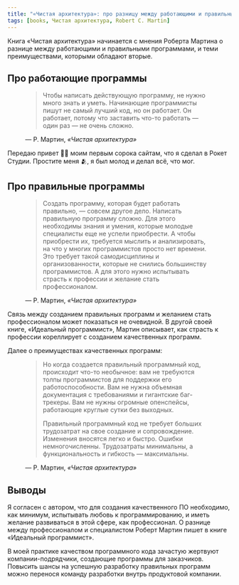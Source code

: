 ```yaml
---
title: "«Чистая архитектура»: про разницу между работающими и правильными программами"
tags: [books, Чистая архитектура, Robert C. Martin]
---
```


Книга «Чистая архитектура» начинается с мнения Роберта Мартина о разнице между работающими и правильными программами, и теми преимуществами, которыми обладают вторые.

## Про работающие программы

<figure>
    <blockquote>
        <p>Чтобы написать действующую программу, не нужно много знать и уметь. Начинающие программисты пишут не самый лучший код, но он работает. Он работает, потому что заставить что-то работать — один раз — не очень сложно.</p>
    </blockquote>
    <figcaption>— Р. Мартин, <cite>«Чистая архитектура»</cite></figcaption>
</figure>

Передаю привет 🙋‍♂️ моим первым сорока сайтам, что я сделал в Рокет Студии. Простите меня 🫂, я был молод и делал всё, что мог.

## Про правильные программы

<figure>
    <blockquote>
        <p>Создать программу, которая будет работать правильно, — совсем другое дело. Написать правильную программу сложно. Для этого необходимы знания и умения, которые молодые специалисты еще не успели приобрести. А чтобы приобрести их, требуется мыслить и анализировать, на что у многих программистов просто нет времени. Это требует такой самодисциплины и организованности, которые не снились большинству программистов. А для этого нужно испытывать страсть к профессии и желание стать профессионалом.</p>
    </blockquote>
    <figcaption>— Р. Мартин, <cite>«Чистая архитектура»</cite></figcaption>
</figure>

Связь между созданием правильных программ и желанием стать профессионалом может показаться не очевидной. В другой своей книге,  «Идеальный программист», Мартин описывает, как страсть к профессии кореллирует с созданием качественных программ.

Далее о преимуществах качественных программ:

<figure>
    <blockquote>
        <p>Но когда создается правильный программный код, происходит что-то необычное: вам не требуются толпы программистов для поддержки его работоспособности. Вам не нужна объемная документация с требованиями и гигантские баг-трекеры. Вам не нужны огромные опенспейсы, работающие круглые сутки без выходных.</p>
        <p>Правильный программный код не требует больших трудозатрат на свое создание и сопровождение. Изменения вносятся легко и быстро. Ошибки немногочисленны. Трудозатраты минимальны, а функциональность и гибкость — максимальны.</p>
    </blockquote>
    <figcaption>— Р. Мартин, <cite>«Чистая архитектура»</cite></figcaption>
</figure>

## Выводы

Я согласен с автором, что для создания качественного ПО необходимо, как минимум, испытывать любовь к программированию, и иметь желание развиваться в этой сфере, как профессионал. О разнице между профессионалом и специалистом Роберт Мартин пишет в книге «Идеальный программист».

В моей практике качеством программного кода зачастую жертвуют компании-подрядчики, создающие программы для заказчиков. Повысить шансы на успешную разработку правильных программ можно перенося команду разработки внутрь продуктовой компании.
